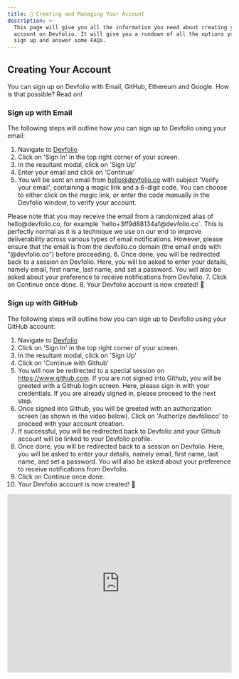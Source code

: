```yaml
---
title: 🔑 Creating and Managing Your Account
description: >-
  This page will give you all the information you need about creating your
  account on Devfolio. It will give you a rundown of all the options you have to
  sign up and answer some FAQs.
---
```


## Creating Your Account

You can sign up on Devfolio with Email, GitHub, Ethereum and Google. How is that possible? Read on!

### Sign up with Email

The following steps will outline how you can sign up to Devfolio using your email:

1. Navigate to [Devfolio](https://devfolio.co/discover)
2. Click on 'Sign In' in the top right corner of your screen.
3. In the resultant modal, click on 'Sign Up'
4. Enter your email and click on 'Continue'
5. You will be sent an email from hello@devfolio.co with subject 'Verify your email', containing a magic link and a 6-digit code. You can choose to either click on the magic link, or enter the code manually in the Devfolio window, to verify your account.  
<Callout type = "info">
Please note that you may receive the email from a randomized alias of hello@devfolio.co, for example `hello+3ff9d88134af@devfolio.co`. This is perfectly normal as it is a technique we use on our end to improve deliverability across various types of email notifications. However, please ensure that the email is from the devfolio.co domain (the email ends with "@devfolio.co") before proceeding.
</Callout>
6. Once done, you will be redirected back to a session on Devfolio. Here, you will be asked to enter your details, namely email, first name, last name, and set a password. You will also be asked about your preference to receive notifications from Devfolio.  
7. Click on Continue once done.  
8. Your Devfolio account is now created! 🎉

### Sign up with GitHub

The following steps will outline how you can sign up to Devfolio using your GitHub account:

1. Navigate to [Devfolio](https://devfolio.co/discover)
2. Click on 'Sign In' in the top right corner of your screen.
3. In the resultant modal, click on 'Sign Up'
4. Click on 'Continue with Github'
5. You will now be redirected to a special session on https://www.github.com. If you are not signed into Github, you will be greeted with a Github login screen. Here, please sign in with your credentials. If you are already signed in, please proceed to the next step.
6. Once signed into Github, you will be greeted with an authorization screen (as shown in the video below). Click on 'Authorize devfolioco' to proceed with your account creation.  
7. If successful, you will be redirected back to Devfolio and your Github account will be linked to your Devfolio profile.
8. Once done, you will be redirected back to a session on Devfolio. Here, you will be asked to enter your details, namely email, first name, last name, and set a password. You will also be asked about your preference to receive notifications from Devfolio.  
9. Click on Continue once done.  
10. Your Devfolio account is now created! 🎉

<iframe
  width="100%"
  height="400"
  src="https://www.loom.com/embed/edd3dd8de11346f7802554406d3a416a?sid=99092cd8-35ff-4cda-9884-6d02fc88ce5f"
  title="Sign up with GitHub on Devfolio"
  frameBorder="0"
  allow="accelerometer; autoplay; clipboard-write; encrypted-media; gyroscope; picture-in-picture"
  allowFullScreen
/>

### Sign up with Ethereum

The following steps will outline how you can sign up to Devfolio using your Ethereum address:

1. Navigate to [Devfolio](https://devfolio.co/discover)
2. Click on 'Sign In' in the top right corner of your screen.
3. In the resultant modal, click on 'Sign Up'
4. Click on 'Continue with Ethereum'
5. You will now be redirected to a special session on https://siwe.devfolio.co. This is Devfolio's implementation of the [Sign In With Ethereum](https://docs.login.xyz/), allowing you to leverage your Ethereum address and ENS profile to securely sign up and login to your profile.
6. You will now be prompted to connect your wallet. While we do have dedicated flows to login with Metamask and Coinbase Wallet, Devfolio supports any Ethereum wallet like Rainbow, Unicorn, Family, etc.  
7. Once done, as a second step, you will be prompted to verify your wallet address by signing a message. This message will appear in your wallet UI. You are encouraged to read the message and authorize once you are done.  
8. Once done, you will be redirected back to a session on Devfolio. Here, you will be asked to enter your details, namely email, first name, last name, and set a password. You will also be asked about your preference to receive notifications from Devfolio.  
9. Click on Continue once done.  
10. Your Devfolio account is now created! 🎉

<iframe
  width="100%"
  height="400"
  src="https://www.loom.com/embed/1b4b1b14aeff40488ac4c125194597bd?sid=b26c0d83-8fc5-4d7a-9a53-2cc1a77f7377"
  title="Sign up with Ethereum on Devfolio"
  frameBorder="0"
  allow="accelerometer; autoplay; clipboard-write; encrypted-media; gyroscope; picture-in-picture"
  allowFullScreen
/>

### Sign up with Google

The following steps will outline how you can sign up to Devfolio using your Google Account:

1. Navigate to [Devfolio](https://devfolio.co/discover)
2. Click on 'Sign In' in the top right corner of your screen.
3. In the resultant modal, click on 'Sign Up'
4. Click on 'Continue with Google'
5. You will now be redirected to a special session on https://accounts.google.com. If you are not already signed in with your Google Account, you will be prompted to enter your Google Account credentials.  
  <Callout type ="info" title ="Google Accounts">
   If you are already logged in, you will see a list of all the Google Accounts that are already logged in using the browser you are using. Please choose the Google Account with which you would like to create your Devfolio profile.
   </Callout>
6. Once done, you will be asked to consent to the sharing of your name, email, profile photo and other details with Devfolio to create your profile. Click 'Continue' to proceed to the next step.
7. Once done, you will be redirected back to a session on Devfolio. Here, you will be asked to enter your details, namely email, first name, last name, and set a password. You will also be asked about your preference to receive notifications from Devfolio.  
8. Click on Continue once done.  
9. Your Devfolio account is now created! 🎉

> Voila! You're one of us now 😎

## Signing Into An Existing Account

Signing into an existing account created on Devfolio is extremely easy and follows the same steps as signing up. You can choose whichever method you created your account with and follow the same authentication steps to get back into your Devfolio account.  

We also have the ability for email-based users to log in using a magic link, instead of their password. Read on to know more!

### Sign In With Magic Link

The following steps will outline how to log into your email-based Devfolio account using a magic link:

1. Navigate to [Devfolio](https://devfolio.co/discover)
2. Click on 'Sign In' in the top right corner of your screen.
3. Type in your email and click on 'Continue'
4. In the next screen, click on 'Sign in with magic link' below the password text box.  
5. You will be sent an email from hello@devfolio.co with subject 'Here's your magic link to sign into Devfolio', containing a magic link. Click on the 'Continue using magic link' button within the email to sign in.  
   <Callout type ="info"> 
   Please note that you may receive the email from a randomized alias of hello@devfolio.co, for example `hello+3ff9d88134af@devfolio.co`. This is perfectly normal as it is a technique we use on our end to improve deliverability across various types of email notifications. However, please ensure that the email is from the devfolio.co domain (the email ends with "@devfolio.co") before proceeding.
   </Callout>
6. You will see a fresh Devfolio window open which will redirect you momentarily to your Devfolio profile.  
   Please note that if your browser has disabled pop-ups, clicking the button may not work. In this case, please right click on the button, copy the link address of the button, and paste it in a new tab.  
7. You will now be redirected to your Devfolio account.

<iframe
  width="100%"
  height="400"
  src="https://www.loom.com/embed/fbf9a7281c04472ca3b97e27642bc6d0?sid=a1f02a9b-a38f-43e8-9707-763bb4168c61"
  title="Sign in with Magic Link on Devfolio"
  frameBorder="0"
  allow="accelerometer; autoplay; clipboard-write; encrypted-media; gyroscope; picture-in-picture"
  allowFullScreen
/>

> Hint: You can hit the button "Sign in with magic link" below to sign in. This magic link is good for 30 minutes. In case it expires, don't worry; you can always request a new one.

## Linking Multiple Accounts to Your Devfolio Account

You can link multiple accounts on the platform via account settings. This enables you to sign in and manage all your linked accounts effortlessly.

You can link your Discord, Google, Github and LinkedIn accounts to Devfolio.

Get started right away by connecting your accounts at: [https://devfolio.co/settings/](https://devfolio.co/settings/)

<iframe
  width="100%"
  height="400"
  src="https://www.loom.com/embed/b9a334ca39294d4097fb2b1014c3b63c?sid=2c03ab94-2705-44e9-9e64-42e8b76154aa"
  title="Linking Accounts on Devfolio"
  frameBorder="0"
  allow="accelerometer; autoplay; clipboard-write; encrypted-media; gyroscope; picture-in-picture"
  allowFullScreen
/>

## Deleting Your Account

You can delete your Devfolio account via account settings.

Enter your Email ID registered on Devfolio to confirm your account, and proceed to delete your account.

<Callout type="warning">
  <strong>Beware!</strong> This step will result in the permanent deletion of your Devfolio account. This action is irreversible, and our Support team will not be able to help you with any queries resulting from this action.
</Callout>
